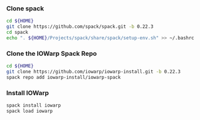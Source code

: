### Clone spack
```bash
cd ${HOME}
git clone https://github.com/spack/spack.git -b 0.22.3
cd spack
echo ". ${HOME}/Projects/spack/share/spack/setup-env.sh" >> ~/.bashrc
```

### Clone the IOWarp Spack Repo
```bash
cd ${HOME}
git clone https://github.com/iowarp/iowarp-install.git -b 0.22.3
spack repo add iowarp-install/iowarp-spack
```

### Install IOWarp
```bash
spack install iowarp
spack load iowarp
``` 
